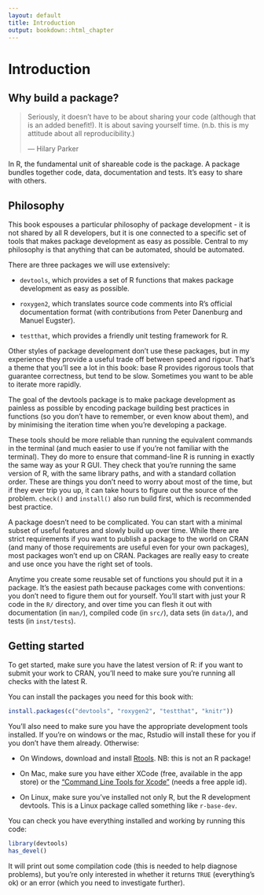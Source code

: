 ```yaml
---
layout: default
title: Introduction
output: bookdown::html_chapter
---
```


# Introduction

## Why build a package?

> Seriously, it doesn’t have to be about sharing your code (although that 
> is an added benefit!). It is about saving yourself time. (n.b. this is 
> my attitude about all reproducibility.)
>
> --- Hilary Parker

In R, the fundamental unit of shareable code is the package. A package bundles together code, data, documentation and tests. It's easy to share with others.

## Philosophy

This book espouses a particular philosophy of package development - it is not shared by all R developers, but it is one connected to a specific set of tools that makes package development as easy as possible. Central to my philosophy is that anything that can be automated, should be automated. 

There are three packages we will use extensively:

* `devtools`, which provides a set of R functions that makes package
  development as easy as possible.

* `roxygen2`, which translates source code comments into R's official
  documentation format (with contributions from Peter Danenburg and 
  Manuel Eugster).

* `testthat`, which provides a friendly unit testing framework for R.

Other styles of package development don't use these packages, but in my experience they provide a useful trade off between speed and rigour. That's a theme that you'll see a lot in this book: base R provides rigorous tools that guarantee correctness, but tend to be slow. Sometimes you want to be able to iterate more rapidly.

The goal of the devtools package is to make package development as painless as possible by encoding package building best practices in functions (so you don't have to remember, or even know about them), and by minimising the iteration time when you're developing a package.

These tools should be more reliable than running the equivalent commands in the terminal (and much easier to use if you're not familiar with the terminal). They do more to ensure that command-line R is running in exactly the same way as your R GUI. They check that you're running the same version of R, with the same library paths, and with a standard collation order. These are things you don't need to worry about most of the time, but if they ever trip you up, it can take hours to figure out the source of the problem. `check()` and `install()` also run build first, which is recommended best practice.

A package doesn't need to be complicated. You can start with a minimal subset of useful features and slowly build up over time. While there are strict requirements if you want to publish a package to the world on CRAN (and many of those requirements are useful even for your own packages), most packages won't end up on CRAN. Packages are really easy to create and use once you have the right set of tools.

Anytime you create some reusable set of functions you should put it in a package. It's the easiest path because packages come with conventions: you don't need to figure them out for yourself. You'll start with just your R code in the `R/` directory, and over time you can flesh it out with documentation (in `man/`), compiled code (in `src/`), data sets (in `data/`), and tests (in `inst/tests`).

## Getting started

To get started, make sure you have the latest version of R: if you want to submit your work to CRAN, you'll need to make sure you're running all checks with the latest R.

You can install the packages you need for this book with:

```r
install.packages(c("devtools", "roxygen2", "testthat", "knitr"))
```

You'll also need to make sure you have the appropriate development tools installed. If you're on windows or the mac, Rstudio will install these for you if you don't have them already. Otherwise:

* On Windows, download and install [Rtools](http://cran.r-project.org/bin/windows/Rtools/). NB: this is not an R package!

* On Mac, make sure you have either XCode (free, available in the app store)
  or the ["Command Line Tools for Xcode"](http://developer.apple.com/downloads)
  (needs a free apple id).

* On Linux, make sure you've installed not only R, but the R development
  devtools. This is a Linux package called something like `r-base-dev`.

You can check you have everything installed and working by running this code:

```r
library(devtools)
has_devel()
```

It will print out some compilation code (this is needed to help diagnose problems), but you're only interested in whether it returns `TRUE` (everything's ok) or an error (which you need to investigate further).
